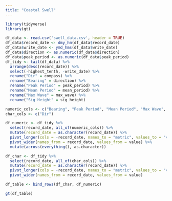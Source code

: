 ```yaml
---
title: "Coastal Swell"
---
```


```r
library(tidyverse)
library(gt)
```

```r

df_data <- read.csv('swell_data.csv', header = TRUE)
df_data$record_date <- dmy_hm(df_data$record_date)
df_data$write_date <- ymd_hms(df_data$write_date)
df_data$direction <- as.numeric(df_data$direction)
df_data$peak_period <- as.numeric(df_data$peak_period)
df_tidy <- tail(df_data) %>% 
  arrange(desc(record_date)) %>% 
  select(-highest_tenth, -write_date) %>% 
  rename("Dir" = compass) %>% 
  rename("Bearing" = direction) %>% 
  rename("Peak Period" = peak_period) %>% 
  rename("Mean Period" = mean_period) %>% 
  rename("Max Wave" = max_wave) %>% 
  rename("Sig Height" = sig_height)

numeric_cols <- c("Bearing", "Peak Period", "Mean Period", "Max Wave", "Sig Height")
char_cols <- c("Dir")

df_numeric <- df_tidy %>% 
  select(record_date, all_of(numeric_cols)) %>% 
  mutate(record_date = as.character(record_date)) %>% 
  pivot_longer(cols = -record_date, names_to = "metric", values_to = "value") %>% 
  pivot_wider(names_from = record_date, values_from = value) %>% 
  mutate(across(everything(), as.character))

df_char <- df_tidy %>% 
  select(record_date, all_of(char_cols)) %>% 
  mutate(record_date = as.character(record_date)) %>% 
  pivot_longer(cols = -record_date, names_to = "metric", values_to = "value") %>% 
  pivot_wider(names_from = record_date, values_from = value)

df_table <- bind_rows(df_char, df_numeric)

gt(df_table)
```
